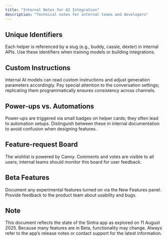 ```yaml
---
title: "Internal Notes for AI Integration"
description: "Technical notes for internal teams and developers"
---
```


## Unique Identifiers
Each helper is referenced by a slug (e.g., buddy, cassie, dexter) in internal APIs. Use these identifiers when training models or building integrations.

## Custom Instructions
Internal AI models can read custom instructions and adjust generation parameters accordingly. Pay special attention to the conversation settings; replicating them programmatically ensures consistency across channels.

## Power-ups vs. Automations
Power-ups are triggered via small badges on helper cards; they often lead to automation setups. Distinguish between these in internal documentation to avoid confusion when designing features.

## Feature-request Board
The wishlist is powered by Canny. Comments and votes are visible to all users; internal teams should monitor this board for user feedback.

## Beta Features
Document any experimental features turned on via the New Features panel. Provide feedback to the product team about usability and bugs.

## Note
This document reflects the state of the Sintra app as explored on 11 August 2025. Because many features are in Beta, functionality may change. Always refer to the app’s release notes or contact support for the latest information.